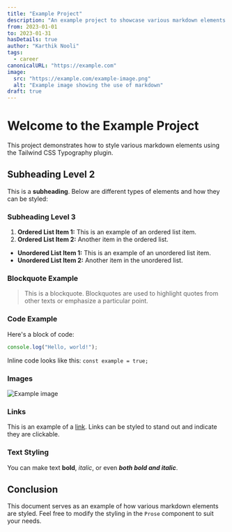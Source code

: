 ```yaml
---
title: "Example Project"
description: "An example project to showcase various markdown elements."
from: 2023-01-01
to: 2023-01-31
hasDetails: true
author: "Karthik Nooli"
tags:
  - career
canonicalURL: "https://example.com"
image: 
  src: "https://example.com/example-image.png"
  alt: "Example image showing the use of markdown"
draft: true
---
```


# Welcome to the Example Project

This project demonstrates how to style various markdown elements using the Tailwind CSS Typography plugin.

## Subheading Level 2

This is a **subheading**. Below are different types of elements and how they can be styled:

### Subheading Level 3

1. **Ordered List Item 1:** This is an example of an ordered list item.
2. **Ordered List Item 2:** Another item in the ordered list.

- **Unordered List Item 1:** This is an example of an unordered list item.
- **Unordered List Item 2:** Another item in the unordered list.

### Blockquote Example

> This is a blockquote. Blockquotes are used to highlight quotes from other texts or emphasize a particular point.

### Code Example

Here&apos;s a block of code:

```js
console.log("Hello, world!");
```

Inline code looks like this: `const example = true;`

### Images

![Example image](https://example.com/example-image.png)

### Links

This is an example of a [link](https://example.com). Links can be styled to stand out and indicate they are clickable.

### Text Styling

You can make text **bold**, _italic_, or even **_both bold and italic_**.

## Conclusion

This document serves as an example of how various markdown elements are styled. Feel free to modify the styling in the `Prose` component to suit your needs.